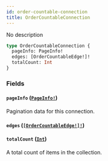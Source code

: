 ```yaml
---
id: order-countable-connection
title: OrderCountableConnection
---
```


No description

```graphql
type OrderCountableConnection {
  pageInfo: PageInfo!
  edges: [OrderCountableEdge!]!
  totalCount: Int
}
```

### Fields

#### `pageInfo` ([`PageInfo!`](/docs/developer/api-reference/objects/page-info))

Pagination data for this connection.

#### `edges` ([`[OrderCountableEdge!]!`](/docs/developer/api-reference/objects/order-countable-edge))

#### `totalCount` ([`Int`](/docs/developer/api-reference/scalars/int))

A total count of items in the collection.
